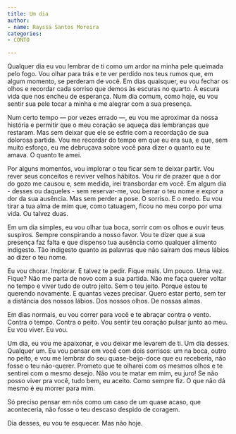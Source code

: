 ```yaml
---
title: Um dia
author:
- name: Rayssa Santos Moreira
categories:
- CONTO

---
```


Qualquer dia eu vou lembrar de ti como um ardor na minha pele queimada pelo fogo. Vou olhar para trás e te ver perdido nos teus rumos que, em algum momento, se perderam de você. Em dias quaisquer, eu vou fechar os olhos e recordar cada sorriso que demos às escuras no quarto. À escura vida que nos encheu de esperança. Num dia comum, como hoje, eu vou sentir sua pele tocar a minha e me alegrar com a sua presença. 

Num certo tempo — por vezes errado —, eu vou me aproximar da nossa história e permitir que o meu coração se aqueça das lembranças que restaram. Mas sem deixar que ele se esfrie com a recordação de sua dolorosa partida. Vou me recordar do tempo em que eu era sua, e que, sem muito esforço, eu me debruçava sobre você para dizer o quanto eu te amava. O quanto te amei. 

Por alguns momentos, vou implorar o teu ficar sem te deixar partir. Vou rever seus conceitos e reviver velhos hábitos. Vou rir de prazer que a dor do gozo me causou e, sem medida, irei transbordar em você. Em algum dia - desses ou daqueles - sem reservar-me, vou berrar o teu nome e expor a dor da sua ausência. Mas sem perder a pose. O sorriso. E o medo. Eu vou tirar a tua alma de mim que, como tatuagem, ficou no meu corpo por uma vida. Ou talvez duas.

Em um dia simples, eu vou olhar tua boca, sorrir com os olhos e ouvir teus suspiros. Sempre conspirando a nosso favor. Vou te dizer que a sua presença faz falta e que dispenso tua ausência como qualquer alimento indigesto. Tão indigesto quanto as palavras que não saíram dos meus lábios ao dizer o teu nome.

Eu vou chorar. Implorar. E talvez te pedir. Fique mais. Um pouco. Uma vez. Fique? Não me parta de novo com a sua partida. Não me faça querer voltar no tempo e viver tudo de outro jeito. Sem o teu jeito. Porque estou te querendo novamente. E quantas vezes precisar. Quero estar perto, sem ter a distância dos nossos lábios. Dos nossos olhos. De nossas almas. 

Em dias normais, eu vou correr para você e te abraçar contra o vento. Contra o tempo. Contra o peito. Vou sentir teu coração pulsar junto ao meu. Eu vou viver. Eu vou.

Um dia, eu vou me apaixonar, e vou deixar me levarem de ti. Um dia desses. Qualquer um. Eu vou pensar em você com dois sorrisos: um na boca, outro no peito, e vou me lembrar do seu quase-beijo-doce que eu receberia, não fosse o teu não-querer. Prometo que te olharei com os mesmos olhos e te sentirei com o mesmo desejo. Não vou te matar em mim, eu juro! Se não posso viver pra você, tudo bem, eu aceito. Como sempre fiz. O que não dá mesmo é eu morrer para mim. 

Só preciso pensar em nós como um caso de um quase acaso, que aconteceria, não fosse o teu descaso despido de coragem. 

Dia desses, eu vou te esquecer. Mas não hoje.
